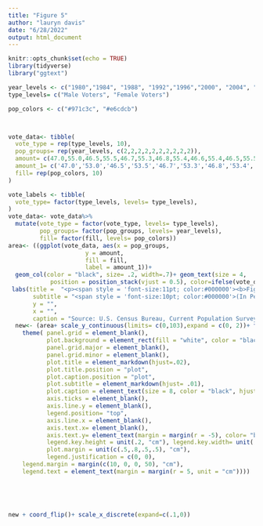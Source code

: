 ```yaml
---
title: "Figure 5"
author: "lauryn davis"
date: "6/28/2022"
output: html_document
---
```


```r
knitr::opts_chunk$set(echo = TRUE)
library(tidyverse)
library("ggtext")

```

```r
year_levels <- c("1980","1984", "1988", "1992","1996","2000", "2004", "2008", "2012","2016")
type_levels= c("Male Voters", "Female Voters")

pop_colors <- c("#971c3c", "#e6cdcb")



vote_data<- tibble(
  vote_type = rep(type_levels, 10),
  pop_groups= rep(year_levels, c(2,2,2,2,2,2,2,2,2,2)),
  amount= c(47.0,55.0,46.5,55.5,46.7,55.3,46.8,55.4,46.6,55.4,46.5,55.5,46.5,55.5,46.3,55.7,46.3,55.7,46.4,55.6),
  amount_1= c('47.0','53.0','46.5','53.5','46.7','53.3','46.8','53.4','46.6','53.4','46.5','53.5','46.5', '53.5','46.3','53.7','46.3','53.7','46.4','53.6'),
  fill= rep(pop_colors, 10)
)

vote_labels <- tibble(
  vote_type= factor(type_levels, levels= type_levels),
)
vote_data<- vote_data%>%
  mutate(vote_type = factor(vote_type, levels= type_levels),
         pop_groups= factor(pop_groups, levels= year_levels),
         fill= factor(fill, levels= pop_colors))
area<- ((ggplot(vote_data, aes(x = pop_groups, 
                      y = amount, 
                      fill = fill, 
                      label = amount_1))+
  geom_col(color = "black", size= .2, width=.7)+ geom_text(size = 4, 
            position = position_stack(vjust = 0.5), color=ifelse(vote_data$vote_type=="Female Voters", 'black', 'white'))) +
 labs(title =  "<p><span style = 'font-size:11pt; color:#000000'><b>Figure 5.</span></p><p><span style = 'font-size:12pt; color:#a21e3c'><b>Composition of American Voters by Age: Presidential Elections, 1980-2016</span></p>",
       subtitle = "<span style = 'font-size:10pt; color:#000000'>(In Percent).</span>",
       y = "",
       x = "",
       caption = "Source: U.S. Census Bureau, Current Population Survey, November 1980-2016.") + scale_fill_manual(labels= type_levels, values= pop_colors, name = "", guide= guide_legend(reverse=TRUE)))
  new<- (area+ scale_y_continuous(limits= c(0,103),expand = c(0, 2))+ theme_classic()+
    theme( panel.grid = element_blank(),
           plot.background = element_rect(fill = "white", color = "black"),
           panel.grid.major = element_blank(),
           panel.grid.minor = element_blank(),
           plot.title = element_markdown(hjust=.02),
           plot.title.position = "plot",
           plot.caption.position = "plot",
           plot.subtitle = element_markdown(hjust= .01), 
           plot.caption = element_text(size = 8, color = "black", hjust = 0),
           axis.ticks = element_blank(),
           axis.line.y = element_blank(),
           legend.position= "top",
           axis.line.x = element_blank(),
           axis.text.x= element_blank(),
           axis.text.y= element_text(margin = margin(r = -5), color= "black", size=12),
           legend.key.height = unit(.2, "cm"), legend.key.width= unit(.9, "cm"),
           plot.margin = unit(c(.5,.8,.5,.5), "cm"),
           legend.justification = c(0, 0),
    legend.margin = margin(c(10, 0, 0, 50), "cm"),
    legend.text = element_text(margin = margin(r = 5, unit = "cm"))))
  
  
     
      

new + coord_flip()+ scale_x_discrete(expand=c(.1,0))


```



